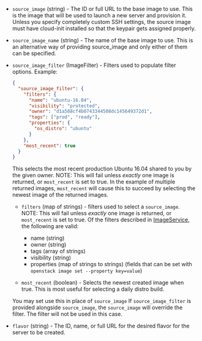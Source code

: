 <!-- Code generated from the comments of the RunConfig struct in builder/openstack/run_config.go; DO NOT EDIT MANUALLY -->

- `source_image` (string) - The ID or full URL to the base image to use. This is the image that will
  be used to launch a new server and provision it. Unless you specify
  completely custom SSH settings, the source image must have cloud-init
  installed so that the keypair gets assigned properly.

- `source_image_name` (string) - The name of the base image to use. This is an alternative way of
  providing source_image and only either of them can be specified.

- `source_image_filter` (ImageFilter) - Filters used to populate filter options. Example:

  ```json
  {
    "source_image_filter": {
      "filters": {
        "name": "ubuntu-16.04",
        "visibility": "protected",
        "owner": "d1a588cf4b0743344508dc145649372d1",
        "tags": ["prod", "ready"],
        "properties": {
          "os_distro": "ubuntu"
        }
      },
      "most_recent": true
    }
  }
  ```

  This selects the most recent production Ubuntu 16.04 shared to you by
  the given owner. NOTE: This will fail unless _exactly_ one image is
  returned, or `most_recent` is set to true. In the example of multiple
  returned images, `most_recent` will cause this to succeed by selecting
  the newest image of the returned images.

  - `filters` (map of strings) - filters used to select a
    `source_image`.
    NOTE: This will fail unless _exactly_ one image is returned, or
    `most_recent` is set to true. Of the filters described in
    [ImageService](https://developer.openstack.org/api-ref/image/v2/), the
    following are valid:

    - name (string)
    - owner (string)
    - tags (array of strings)
    - visibility (string)
    - properties (map of strings to strings) (fields that can be set
      with `openstack image set --property key=value`)

  - `most_recent` (boolean) - Selects the newest created image when
    true.
    This is most useful for selecting a daily distro build.

  You may set use this in place of `source_image` If `source_image_filter`
  is provided alongside `source_image`, the `source_image` will override
  the filter. The filter will not be used in this case.

- `flavor` (string) - The ID, name, or full URL for the desired flavor for the server to be
  created.
